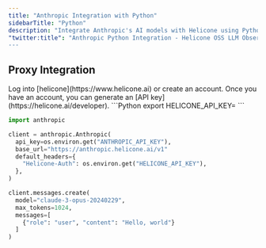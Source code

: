 ```yaml
---
title: "Anthropic Integration with Python"
sidebarTitle: "Python"
description: "Integrate Anthropic's AI models with Helicone using Python. Step-by-step guide to set up proxying and custom headers for enhanced monitoring."
"twitter:title": "Anthropic Python Integration - Helicone OSS LLM Observability
---
```


## Proxy Integration

<Steps>
  <Step title="Create an account + Generate an API Key">
    Log into [helicone](https://www.helicone.ai) or create an account. Once you have an account, you
    can generate an [API key](https://helicone.ai/developer).
  </Step>
  <Step title="Set HELICONE_API_KEY as an environment variable">
```Python
export HELICONE_API_KEY=<your API key>
```

  </Step>
  <Step title="Modify the base path and add a Helicone-Auth header">
<CodeGroup>

```Python example.py
import anthropic

client = anthropic.Anthropic(
  api_key=os.environ.get("ANTHROPIC_API_KEY"),
  base_url="https://anthropic.helicone.ai/v1"
  default_headers={
    "Helicone-Auth": os.environ.get("HELICONE_API_KEY"),
  },
)

client.messages.create(
  model="claude-3-opus-20240229",
  max_tokens=1024,
  messages=[
    {"role": "user", "content": "Hello, world"}
  ]
)
```

</CodeGroup>
  </Step>
</Steps>
